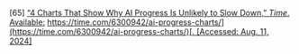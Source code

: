 \[65\]	[“4 Charts That Show Why AI Progress Is Unlikely to Slow Down,” *Time*. Available:](http://paperpile.com/b/Lj1YHA/J1rha) [https://time.com/6300942/ai-progress-charts/](https://time.com/6300942/ai-progress-charts/)[. \[Accessed: Aug. 11, 2024\]](http://paperpile.com/b/Lj1YHA/J1rha)